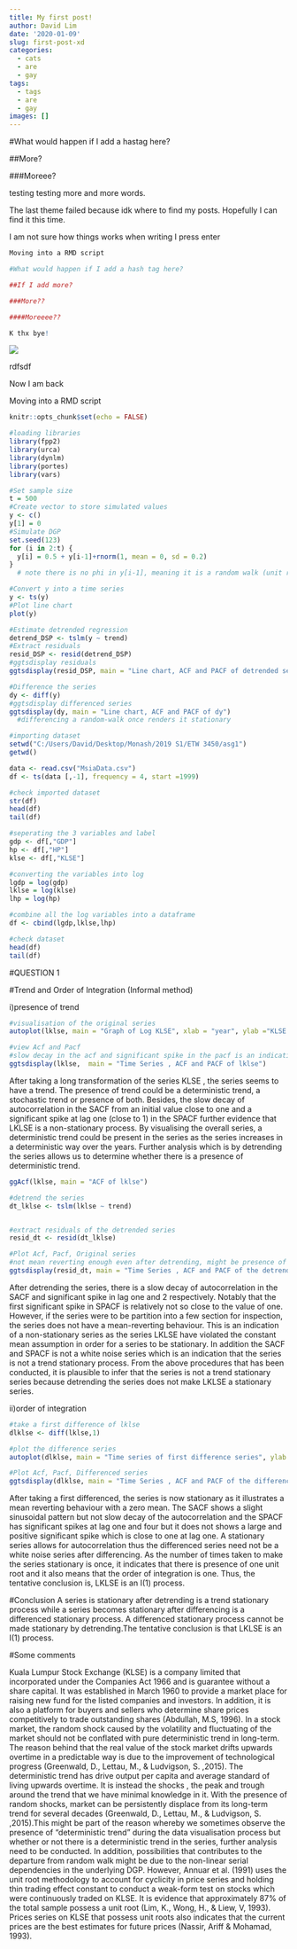 ```yaml
---
title: My first post!
author: David Lim
date: '2020-01-09'
slug: first-post-xd
categories:
  - cats
  - are
  - gay
tags:
  - tags
  - are
  - gay
images: []
---
```


#What would happen if I add a hastag here? 

##More?

###Moreee?

testing testing more and more words. 

The last theme failed because idk where to find my posts. Hopefully I can find it this time.

I am not sure how things works when writing I press enter



```r
Moving into a RMD script

#What would happen if I add a hash tag here?

##If I add more? 

###More??

####Moreeee??

K thx bye!


```

![](/post/2020-01-09-my-first-post_files/pexels-photo-617278.jpeg)


rdfsdf

Now I am back

Moving into a RMD script
```r
knitr::opts_chunk$set(echo = FALSE)

#loading libraries
library(fpp2)
library(urca)
library(dynlm)
library(portes)
library(vars)

```

```r
#Set sample size
t = 500
#Create vector to store simulated values
y <- c()
y[1] = 0
#Simulate DGP
set.seed(123)
for (i in 2:t) {
  y[i] = 0.5 + y[i-1]+rnorm(1, mean = 0, sd = 0.2)
}
  # note there is no phi in y[i-1], meaning it is a random walk (unit root) process

#Convert y into a time series
y <- ts(y)
#Plot line chart
plot(y)

#Estimate detrended regression
detrend_DSP <- tslm(y ~ trend)
#Extract residuals
resid_DSP <- resid(detrend_DSP)
#ggtsdisplay residuals
ggtsdisplay(resid_DSP, main = "Line chart, ACF and PACF of detrended series")

#Difference the series
dy <- diff(y)
#ggtsdisplay differenced series
ggtsdisplay(dy, main = "Line chart, ACF and PACF of dy")
  #differencing a random-walk once renders it stationary

```




```r

#importing dataset
setwd("C:/Users/David/Desktop/Monash/2019 S1/ETW 3450/asg1")
getwd()

data <- read.csv("MsiaData.csv")
df <- ts(data [,-1], frequency = 4, start =1999)

#check imported dataset
str(df)
head(df)
tail(df)


```


```r

#seperating the 3 variables and label
gdp <- df[,"GDP"]
hp <- df[,"HP"]
klse <- df[,"KLSE"]

#converting the variables into log
lgdp = log(gdp)
lklse = log(klse)
lhp = log(hp)

#combine all the log variables into a dataframe
df <- cbind(lgdp,lklse,lhp)

#check dataset
head(df)
tail(df)


```


#QUESTION 1

#Trend and Order of Integration (Informal method)

i)presence of trend

```r

#visualisation of the original series
autoplot(lklse, main = "Graph of Log KLSE", xlab = "year", ylab ="KLSE Index")

```


```r
#view Acf and Pacf
#slow decay in the acf and significant spike in the pacf is an indication of a trending series
ggtsdisplay(lklse,  main = "Time Series , ACF and PACF of lklse")

```

After taking a long transformation of the series KLSE , the series seems to have a trend. The presence of trend could be a deterministic trend, a stochastic trend or presence of both. Besides, the slow decay of autocorrelation in the SACF from an initial value close to one and a significant spike at lag one (close to 1) in the SPACF further evidence that LKLSE is a non-stationary process. By visualising the overall series, a deterministic trend could be present in the series as the series increases in a deterministic way over the years. Further analysis which is by detrending the series allows us to determine whether there is a presence of deterministic trend.  


```r
ggAcf(lklse, main = "ACF of lklse")

#detrend the series
dt_lklse <- tslm(lklse ~ trend)


#extract residuals of the detrended series
resid_dt <- resid(dt_lklse)
```



```r
#Plot Acf, Pacf, Original series
#not mean reverting enough even after detrending, might be presence of stochastic trend 
ggtsdisplay(resid_dt, main = "Time Series , ACF and PACF of the detrended series (lklse)")


```

After detrending the series, there is a slow decay of autocorrelation in the SACF and significant spike in lag one and 2 respectively. Notably that the first significant spike in SPACF is relatively not so close to the value of one. However, if the series were to be partition into a few section for inspection, the series does not have a mean-reverting behaviour. This is an indication of a non-stationary series as the series LKLSE have violated the constant mean assumption in order for a series to be stationary. In addition the SACF and SPACF is not a white noise series which is an indication that the series is not a trend stationary process. From the above procedures that has been conducted, it is plausible to infer that the series is not a trend stationary series because detrending the series does not make LKLSE a stationary series.

 
\pagebreak

ii)order of integration

```r

#take a first difference of lklse
dlklse <- diff(lklse,1)

#plot the difference series
autoplot(dlklse, main = "Time series of first difference series", ylab ="LKLSE Index", xlab = "Years")

```


```r
#Plot Acf, Pacf, Differenced series
ggtsdisplay(dlklse, main = "Time Series , ACF and PACF of the differenced series (lklse)")


```

After taking a first differenced, the series is now stationary as it illustrates a mean reverting behaviour with a zero mean. The SACF shows a slight sinusoidal pattern but not slow decay of the autocorrelation and the SPACF has significant spikes at lag one and four but it does not shows a large and positive significant spike which is close to one at lag one. A stationary series allows for autocorrelation thus the differenced series need not be a white noise series after differencing. As the number of times taken to make the series stationary is once, it indicates that there is presence of one unit root and it also means that the order of integration is one. Thus, the tentative conclusion is, LKLSE is an I(1) process.


#Conclusion
A series is stationary after detrending is a trend stationary process while a series becomes stationary after differencing is a differenced stationary process. A differenced stationary process cannot be made stationary by detrending.The tentative conclusion is that LKLSE is an I(1) process.

\pagebreak

#Some comments

Kuala Lumpur Stock Exchange (KLSE) is a company limited that incorporated under the Companies Act 1966 and is guarantee without a share capital. It was established in March 1960 to provide a market place for raising new fund for the listed companies and investors. In addition, it is also a platform for buyers and sellers who determine share prices competitively to trade outstanding shares (Abdullah, M.S, 1996). In a stock market, the random shock caused by the volatility and fluctuating of the market should not be conflated with pure deterministic trend in long-term. The reason behind that the real value of the stock market drifts upwards overtime in a predictable way is due to the improvement of technological progress (Greenwald, D., Lettau, M., & Ludvigson, S. ,2015). The deterministic trend has drive output per capita and average standard of living upwards overtime. It is instead the shocks , the peak and trough around the trend that we have minimal knowledge in it. With the presence of random shocks, market can be persistently displace from its long-term trend for several decades (Greenwald, D., Lettau, M., & Ludvigson, S. ,2015).This might be part of the reason whereby we sometimes observe the presence of "deterministic trend" during the data visualisation process but whether or not there is a deterministic trend in the series, further analysis need to be conducted. In addition, possibilities that contributes to the departure from random walk might be due to the non-linear serial dependencies in the underlying DGP. However, Annuar et al. (1991) uses the unit root methodology to account for cyclicity in price series and holding thin trading effect constant to conduct a weak-form test on stocks which were continuously traded on KLSE. It is evidence that approximately 87% of the total sample possess a unit root  (Lim, K., Wong, H., & Liew, V, 1993). Prices series on KLSE that possess unit roots also indicates that the current prices are the best estimates for future prices (Nassir, Ariff & Mohamad, 1993).

\pagebreak

